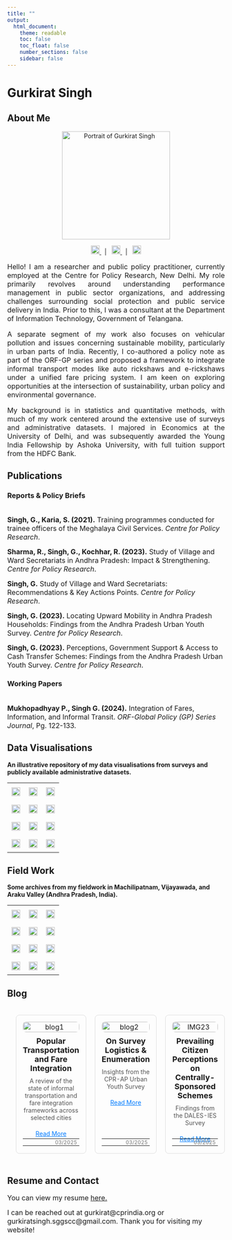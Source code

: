 ```yaml
---
title: ""
output: 
  html_document:
    theme: readable
    toc: false
    toc_float: false
    number_sections: false
    sidebar: false
---
```


<!-- Add viewport meta tag for mobile responsiveness -->
<meta name="viewport" content="width=device-width, initial-scale=1">

# Gurkirat Singh {.tabset}

## About Me  

<p align="center">
    <img src="gurkirat.jpg" alt="Portrait of Gurkirat Singh" width="250">
</p>  

<p align="center">
    <a href="https://x.com/GreenGurkirat" target="_blank">
        <img src="https://cdn.jsdelivr.net/npm/simple-icons@v9/icons/x.svg" width="20" height="20" alt="Twitter">
    </a>
    &nbsp; | &nbsp;
    <a href="https://github.com/gurkirat981" target="_blank">
        <img src="https://cdn.jsdelivr.net/npm/simple-icons@v9/icons/github.svg" width="20" height="20" alt="GitHub">
    </a>
    &nbsp; | &nbsp;
    <a href="https://www.linkedin.com/in/gurkiratsingh08/" target="_blank">
        <img src="https://cdn.jsdelivr.net/npm/simple-icons@v9/icons/linkedin.svg" width="20" height="20" alt="LinkedIn">
    </a>
</p>

<p style="font-size: 16px; text-align: justify;">Hello! I am a researcher and public policy practitioner, currently employed at the Centre for Policy Research, New Delhi. My role primarily revolves around understanding performance management in public sector organizations, and addressing challenges surrounding social protection and public service delivery in India. Prior to this, I was a consultant at the Department of Information Technology, Government of Telangana.</p>

<p style="font-size: 16px; text-align: justify;">A separate segment of my work also focuses on vehicular pollution and issues concerning sustainable mobility, particularly in urban parts of India. Recently, I co-authored a policy note as part of the ORF-GP series and proposed a framework to integrate informal transport modes like auto rickshaws and e-rickshaws under a unified fare pricing system. I am keen on exploring opportunities at the intersection of sustainability, urban policy and environmental governance.</p>

<p style="font-size: 16px; text-align: justify;">My background is in statistics and quantitative methods, with much of my work centered around the extensive use of surveys and administrative datasets. I majored in Economics at the University of Delhi, and was subsequently awarded the Young India Fellowship by Ashoka University, with full tuition support from the HDFC Bank.</p>


## Publications  

### Reports & Policy Briefs  
<span style="font-size: 16px;">  
**Singh, G., Karia, S. (2021).** Training programmes conducted for trainee officers of the Meghalaya Civil Services. *Centre for Policy Research*.</span> 

<span style="font-size: 16px;">
**Sharma, R., Singh, G., Kochhar, R. (2023).** Study of Village and Ward Secretariats in Andhra Pradesh: Impact & Strengthening. *Centre for Policy Research*.</span>   

<span style="font-size: 16px;">
**Singh, G.** Study of Village and Ward Secretariats: Recommendations & Key Actions Points. *Centre for Policy Research*.</span>  

<span style="font-size: 16px;">
**Singh, G. (2023).** Locating Upward Mobility in Andhra Pradesh Households: Findings from the Andhra Pradesh Urban Youth Survey. *Centre for Policy Research*.</span> 

<span style="font-size: 16px;">
**Singh, G. (2023).** Perceptions, Government Support & Access to Cash Transfer Schemes: Findings from the Andhra Pradesh Urban Youth Survey. *Centre for Policy Research*.</span>  

### Working Papers  
<span style="font-size: 16px;">  
**Mukhopadhyay P., Singh G. (2024).** Integration of Fares, Information, and Informal Transit. *ORF-Global Policy (GP) Series Journal*, Pg. 122-133.</span>  

## Data Visualisations  

<p align="left"><b>An illustrative repository of my data visualisations from surveys and publicly available administrative datasets.</b></p>

<!-- Add Lightbox2 CSS -->
<link href="https://cdnjs.cloudflare.com/ajax/libs/lightbox2/2.11.3/css/lightbox.min.css" rel="stylesheet">

<!-- Add custom CSS for responsive table -->
<style>
    .responsive-table {
        width: 100%;
        border-collapse: collapse;
    }
    .responsive-table td {
        width: 33.33%; /* 3 columns by default */
        padding: 10px;
        text-align: center;
    }
    @media (max-width: 768px) {
        .responsive-table td {
            width: 50%; /* 2 columns on mobile */
        }
    }
</style>

<table class="responsive-table" align="center">
    <tr>
        <td><a href="Rplot1.jpeg" data-lightbox="data-viz" data-title="Rplot1"><img src="Rplot1.jpeg" width="100%"></a></td>
        <td><a href="Rplot8.jpeg" data-lightbox="data-viz" data-title="Rplot8"><img src="Rplot8.jpeg" width="100%"></a></td>
        <td><a href="Rplot3.jpeg" data-lightbox="data-viz" data-title="Rplot3"><img src="Rplot3.jpeg" width="100%"></a></td>
    </tr>
    <tr>
        <td><a href="Rplot7.jpeg" data-lightbox="data-viz" data-title="Rplot7"><img src="Rplot7.jpeg" width="100%"></a></td>
        <td><a href="Rplot2.jpeg" data-lightbox="data-viz" data-title="Rplot2"><img src="Rplot2.jpeg" width="100%"></a></td>
        <td><a href="Rplot9.jpeg" data-lightbox="data-viz" data-title="Rplot9"><img src="Rplot9.jpeg" width="100%"></a></td>
    </tr>
    <tr>
        <td><a href="Rplot10.jpeg" data-lightbox="data-viz" data-title="Rplot10"><img src="Rplot10.jpeg" width="100%"></a></td>
        <td><a href="Rplot11.jpeg" data-lightbox="data-viz" data-title="Rplot11"><img src="Rplot11.jpeg" width="100%"></a></td>
        <td><a href="Rplot16.jpeg" data-lightbox="data-viz" data-title="Rplot16"><img src="Rplot16.jpeg" width="100%"></a></td>
    </tr>
    <tr>
        <td><a href="Rplot13.jpeg" data-lightbox="data-viz" data-title="Rplot13"><img src="Rplot13.jpeg" width="100%"></a></td>
        <td><a href="Rplot14.jpeg" data-lightbox="data-viz" data-title="Rplot14"><img src="Rplot14.jpeg" width="100%"></a></td>
        <td><a href="Rplot15.jpeg" data-lightbox="data-viz" data-title="Rplot15"><img src="Rplot15.jpeg" width="100%"></a></td>
    </tr>
</table>

<!-- Add Lightbox2 JavaScript -->
<script src="https://cdnjs.cloudflare.com/ajax/libs/lightbox2/2.11.3/js/lightbox.min.js"></script>

## Field Work  

<p align="left"><b>Some archives from my fieldwork in Machilipatnam, Vijayawada, and Araku Valley (Andhra Pradesh, India).</b></p>

<!-- Add Lightbox2 CSS -->
<link href="https://cdnjs.cloudflare.com/ajax/libs/lightbox2/2.11.3/css/lightbox.min.css" rel="stylesheet">

<!-- Add custom CSS for responsive table -->
<style>
    .responsive-table {
        width: 100%;
        border-collapse: collapse;
    }
    .responsive-table td {
        width: 33.33%; /* 3 columns by default */
        padding: 10px;
        text-align: center;
    }
    @media (max-width: 768px) {
        .responsive-table td {
            width: 50%; /* 2 columns on mobile */
        }
    }
</style>

<table class="responsive-table" align="center">
    <tr>
        <td><a href="IMG3.jpg" data-lightbox="fieldwork" data-title="IMG3"><img src="IMG3.jpg" width="100%"></a></td>
        <td><a href="IMG4.jpg" data-lightbox="fieldwork" data-title="IMG4"><img src="IMG4.jpg" width="100%"></a></td>
        <td><a href="IMG5.jpg" data-lightbox="fieldwork" data-title="IMG5"><img src="IMG5.jpg" width="100%"></a></td>
    </tr>
    <tr>
        <td><a href="IMG8.jpg" data-lightbox="fieldwork" data-title="IMG8"><img src="IMG8.jpg" width="100%"></a></td>
        <td><a href="IMG9.jpg" data-lightbox="fieldwork" data-title="IMG9"><img src="IMG9.jpg" width="100%"></a></td>
        <td><a href="IMG6.jpg" data-lightbox="fieldwork" data-title="IMG6"><img src="IMG6.jpg" width="100%"></a></td>
    </tr>
    <tr>
        <td><a href="IMG10.jpg" data-lightbox="fieldwork" data-title="IMG10"><img src="IMG10.jpg" width="100%"></a></td>
        <td><a href="IMG11.jpg" data-lightbox="fieldwork" data-title="IMG11"><img src="IMG11.jpg" width="100%"></a></td>
        <td><a href="IMG12.jpg" data-lightbox="fieldwork" data-title="IMG12"><img src="IMG12.jpg" width="100%"></a></td>
    </tr>
    <tr>
        <td><a href="IMG13.jpg" data-lightbox="fieldwork" data-title="IMG13"><img src="IMG13.jpg" width="100%"></a></td>
        <td><a href="IMG14.jpg" data-lightbox="fieldwork" data-title="IMG14"><img src="IMG14.jpg" width="100%"></a></td>
        <td><a href="IMG15.jpg" data-lightbox="fieldwork" data-title="IMG15"><img src="IMG15.jpg" width="100%"></a></td>
    </tr>
</table>

<!-- Add Lightbox2 JavaScript -->
<script src="https://cdnjs.cloudflare.com/ajax/libs/lightbox2/2.11.3/js/lightbox.min.js"></script>

## Blog  

<!-- Add Lightbox2 CSS (if needed for thumbnails) -->
<link href="https://cdnjs.cloudflare.com/ajax/libs/lightbox2/2.11.3/css/lightbox.min.css" rel="stylesheet">

<!-- Add custom CSS for the grid layout -->
<style>
    .articles-table {
        width: 100%;
        border-collapse: separate; /* Use separate to allow spacing between cells */
        border-spacing: 20px; /* Add spacing between cells */
    }
    .articles-table td {
        width: 33.33%; /* 3 columns by default */
        padding: 15px;
        text-align: center;
        vertical-align: top;
        border: 1px solid #ddd; /* Retain the grid border */
        border-radius: 8px;
        position: relative; /* For positioning author and date */
    }
    @media (max-width: 768px) {
        .articles-table td {
            width: 100%; /* 1 column on mobile */
            display: block; /* Ensure full width */
            margin-bottom: 20px; /* Add spacing between articles */
            position: relative; /* For positioning author and date */
        }
        .author-date-table {
            position: relative; /* Reset to normal flow on mobile */
            padding: 0; /* Remove padding */
        }
    }
    .articles-table img {
        width: 100%;
        height: auto;
        border-radius: 8px;
    }
    .articles-table h3 {
        font-size: 18px;
        margin: 10px 0;
    }
    .articles-table p {
        font-size: 14px;
        color: #555;
        margin: 10px 0;
    }
    .articles-table a {
        display: inline-block;
        margin: 10px 0;
        font-size: 14px; /* Smaller font size */
        color: #007bff; /* Blue text color */
        text-decoration: underline; /* Underline the link */
        background: none; /* Remove background */
        padding: 0; /* Remove padding */
        border-radius: 0; /* Remove border radius */
    }
    .author-date-table {
        width: 100%;
        font-size: 12px; /* Minimal font size */
        color: #777; /* Subtle text color */
        margin-top: 15px;
        position: absolute; /* Position at the bottom */
        bottom: 5px; /* Distance from the bottom */
        left: 0; /* Align to the left edge */
        right: 0; /* Align to the right edge */
        padding: 0 15px; /* Add padding to match the article box */
        border: none; /* Remove border */
    }
    .author-date-table td {
        text-align: left; /* Author initials on the left */
        padding: 0;
        border: none; /* Remove border */
    }
    .author-date-table td:first-child {
        padding-left: 5px; /* Move author name slightly to the right */
    }
    .author-date-table td:last-child {
        text-align: right; /* Date on the right */
        padding-right: 5px; /* Move date slightly to the left */
        border: none; /* Remove border */
    }
</style>

<table class="articles-table">
    <tr>
        <!-- Article 1 -->
        <td>
            <img src="blog1.jpg" alt="blog1">
            <h3>Popular Transportation and Fare Integration</h3>
            <p>A review of the state of informal transportation and fare integration frameworks across selected cities</p>
            <a href="https://medium.com/@itsgurkirat/popular-transportation-and-fare-integration-a-review-of-global-practices-71ac64fdae24" target="_blank">Read More</a>
            <table class="author-date-table">
                <tr>
                    <td></td>
                    <td>03/2025</td>
                </tr>
            </table>
        </td>
        <!-- Article 2 -->
        <td>
            <img src="blog2.jpg" alt="blog2">
            <h3>On Survey Logistics & Enumeration</h3>
            <p>Insights from the CPR-AP Urban Youth Survey</p>
            <a href="https://medium.com/@itsgurkirat/surveys-enumeration-insights-from-the-cpr-ap-urban-youth-survey-6db6e9452422" target="_blank">Read More</a>
            <table class="author-date-table">
                <tr>
                    <td></td>
                    <td>03/2025</td>
                </tr>
            </table>
        </td>
        <!-- Article 3 -->
        <td>
            <img src="IMG23.jpg" alt="IMG23">
            <h3>Prevailing Citizen Perceptions on Centrally-Sponsored Schemes</h3>
            <p>Findings from the DALES-IES Survey</p>
            <a href="https://medium.com/@itsgurkirat/attribution-for-centrally-sponsored-benefits-fd3cb2e0d272" target="_blank">Read More</a>
            <table class="author-date-table">
                <tr>
                    <td></td>
                    <td>03/2025</td>
                </tr>
            </table>
        </td>
    </tr>
</table>

<!-- Add Lightbox2 JavaScript (if needed) -->
<script src="https://cdnjs.cloudflare.com/ajax/libs/lightbox2/2.11.3/js/lightbox.min.js"></script>

## Resume and Contact

<span style="font-size: 16px;">
You can view my resume <a href="resume.pdf" target="_blank">here.</a> 
</span>

<span style="font-size: 16px;">
I can be reached out at gurkirat@cprindia.org or gurkiratsingh.sggscc@gmail.com. Thank you for visiting my website!
</span>
